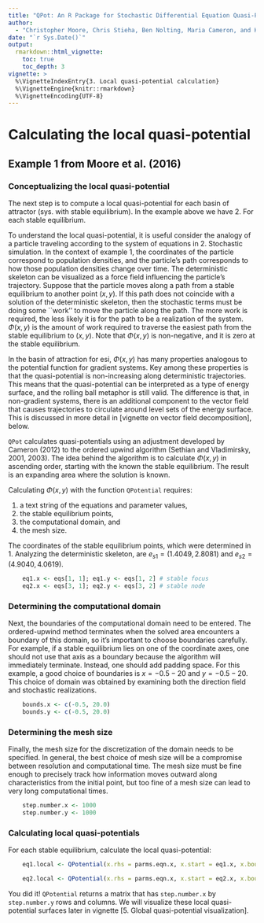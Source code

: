 ```yaml
---
title: "QPot: An R Package for Stochastic Differential Equation Quasi-Potential Analysis"
author:
  - "Christopher Moore, Chris Stieha, Ben Nolting, Maria Cameron, and Karen Abbott"
date: "`r Sys.Date()`"
output: 
  rmarkdown::html_vignette:
    toc: true
    toc_depth: 3
vignette: >
  %\VignetteIndexEntry{3. Local quasi-potential calculation}
  %\VignetteEngine{knitr::rmarkdown}
  %\VignetteEncoding{UTF-8}
---
```


Calculating the local quasi-potential
========================================================
## Example 1 from Moore et al. (2016)
### Conceptualizing the local quasi-potential
The next step is to compute a local quasi-potential for each basin of attractor (sys. with stable equilibrium).  In the example above we have 2. For each stable equilibrium.

To understand the local quasi-potential, it is useful consider the analogy of a particle traveling according to the system of equations in 2. Stochastic simulation. In the context of example 1, the coordinates of the particle correspond to population densities, and the particle’s path corresponds to how those population densities change over time. The deterministic skeleton can be visualized as a force field influencing the particle’s trajectory. Suppose that the particle moves along a path from a stable equilibrium to another point $(x, y)$. If this path does not coincide with a solution of the deterministic skeleton, then the stochastic terms must be doing some ``work'' to move the particle along the path. The more work is required, the less likely it is for the path to be a realization of the system. $\Phi (x, y)$ is the amount of work required to traverse the easiest path from the stable equilibrium to $(x, y)$. Note that $\Phi (x, y)$ is non-negative, and it is zero at the stable equilibrium.

In the basin of attraction for esi, $\Phi (x, y)$ has many properties analogous to the potential function for gradient systems. Key among these properties is that the quasi-potential is non-increasing along deterministic trajectories. This means that the quasi-potential can be interpreted as a type of energy surface, and the rolling ball metaphor is still valid. The difference is that, in non-gradient systems, there is an additional component to the vector field that causes trajectories to circulate around level sets of the energy surface. This is discussed in more detail in [vignette on vector field decomposition], below.

`QPot` calculates quasi-potentials using an adjustment developed by Cameron (2012) to the ordered upwind algorithm (Sethian and Vladimirsky, 2001, 2003). The idea behind the algorithm is to calculate $\Phi (x, y)$ in ascending order, starting with the known the stable equilibrium. The result is an expanding area where the solution is known.

Calculating $\Phi (x, y)$ with the function `QPotential` requires:

1. a text string of the equations and parameter values,
2. the stable equilibrium points,
3. the computational domain, and
4. the mesh size.

The coordinates of the stable equilibrium points, which were determined in 1. Analyzing the deterministic skeleton, are $e_{s1} = (1.4049, 2.8081)$ and $e_{s2} = (4.9040, 4.0619)$.

```R
	eq1.x <- eqs[1, 1]; eq1.y <- eqs[1, 2] # stable focus
	eq2.x <- eqs[3, 1]; eq2.y <- eqs[3, 2] # stable node
```

### Determining the computational domain
Next, the boundaries of the computational domain need to be entered.  The ordered-upwind method terminates when the solved area encounters a boundary of this domain, so it's important to choose boundaries carefully. For example, if a stable equilibrium lies on one of the coordinate axes, one should not use that axis as a boundary because the algorithm will immediately terminate. Instead, one should add padding space.  For this example, a good choice of boundaries is $x = -0.5-20$ and $y = -0.5-20$. This choice of domain was obtained by examining both the direction field and stochastic realizations.

```R
	bounds.x <- c(-0.5, 20.0)
	bounds.y <- c(-0.5, 20.0)
```

### Determining the mesh size
Finally, the mesh size for the discretization of the domain needs to be specified.  In general, the best choice of mesh size will be a compromise between resolution and computational time. The mesh size must be fine enough to precisely track how information moves outward along characteristics from the initial point, but too fine of a mesh size can lead to very long computational times.

```R
	step.number.x <- 1000
	step.number.y <- 1000
```

### Calculating local quasi-potentials
For each stable equilibrium, calculate the local quasi-potential:

```R
	eq1.local <- QPotential(x.rhs = parms.eqn.x, x.start = eq1.x, x.bound = bounds.x, x.num.steps = step.number.x, y.rhs = parms.eqn.y, y.start = eq1.y,  y.bound = bounds.y, y.num.steps = step.number.y)

	eq2.local <- QPotential(x.rhs = parms.eqn.x, x.start = eq2.x, x.bound = bounds.x, x.num.steps = step.number.x, y.rhs = parms.eqn.y, y.start = eq2.y, y.bound = bounds.y, y.num.steps = step.number.y)
```

You did it!  `QPotential` returns a matrix that has `step.number.x` by `step.number.y` rows and columns.  We will visualize these local quasi-potential surfaces later in vignette [5. Global quasi-potential visualization].